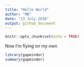 ```yaml
---
title: "Hello World"
author: "MB"
date: "13 July 2016"
output: github_document
---
```


```r
knitr::opts_chunk$set(echo = TRUE)
```

Now I'm flying on my own

```r

library(gapminder)
summary(gapminder)

```


